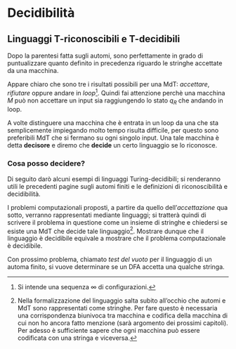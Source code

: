 # Decidibilità \hfill \faFlask








## Linguaggi T-riconoscibili e T-decidibili

Dopo la parentesi fatta sugli automi, sono perfettamente in grado di puntualizzare quanto definito in precedenza riguardo le stringhe accettate da una macchina.

\begin{definition}
Sia $M{=}(Q,\Sigma,\delta,q_0,\{q_A,q_R\})$ una MdT e $w{=}w_0w_1...w_n$ una stringa composta da caratteri $w_i{\in}\Sigma$. Si dice che $M$ \underline{accetta} la stringa $w$ se esiste una sequenza di configurazioni $[C_0,C_1,...,C_n]$ tale che

\begin{enumerate}[itemsep=-7pt]
\item $C_0$ è la configurazione iniziale su input $w$ \hfill $\exists\, C_0$ inizio
\item Ogni $C_i$ produce $C_{i+1}$ \hfill $C_i{\rightarrow}C_{i+1}$
\item $C_n$ è una configurazione di accettazione \hfill $\exists\, C_n$ accett.
\end{enumerate}

Esattamente come detto prima $M$ \underline{riconosce} un linguaggio $A$ se ne accetta tutte le sue stringhe. Si scriverà $A{=}L(M)$.
\end{definition}

Appare chiaro che sono tre i risultati possibili per una MdT: *accettare*, *rifiutare* oppure andare in *loop*[^10]. Quindi fai attenzione perchè una macchina $M$ può non accettare un input sia raggiungendo lo stato $q_R$ che andando in loop.

A volte distinguere una macchina che è entrata in un loop da una che sta semplicemente impiegando molto tempo risulta difficile, per questo sono preferibili MdT che si fermano su ogni singolo input. Una tale macchina è detta **decisore** e diremo che **decide** un certo linguaggio se lo riconosce.

\begin{definition}
Un linguaggio si dice \underline{Turing-riconoscibile} sse esiste una MdT che lo riconosce (ovvero, per ogni stringa del linguaggio la machina termina nello stato di accettazione).
\end{definition}

\begin{definition}
Un linguaggio si dice \underline{Turing-decidibile} sse esiste una MdT che lo decide (ovvero, per ogni stringa del linguaggio la macchina termina nello stato di accettazione, per tutte le altre termina nello stato si rifiuto).
\end{definition}

\begin{theorem}
Ogni linguaggio Turing-decidibile è Turing-riconoscibile.
\begin{proof}
Segue direttamente dalle due definizioni: se è decidibile significa che raggiunge lo stato di accettazione per tutte le stringhe del linguaggio, quindi è Turing-riconoscibile.
\end{proof}
\end{theorem}








### Cosa posso decidere?

Di seguito darò alcuni esempi di linguaggi Turing-decidibili; si renderanno utili le precedenti pagine sugli automi finiti e le definizioni di riconoscibilità e decidibilità.

I problemi computazionali proposti, a partire da quello dell'*accettazione* qua sotto, verranno rappresentati mediante linguaggi; si tratterà quindi di scrivere il problema in questione come un insieme di stringhe e chiedersi se esiste una MdT che decide tale linguaggio[^11]. Mostrare dunque che il linguaggio è decidibile equivale a mostrare che il problema computazionale è decidibile.

\begin{theorem}
Sia $A_{DFA}$ il linguaggio contenente le coppie formate dalle codifiche di tutti i DFA con delle particolari stringhe che essi accettano
\begin{equation*}
A_{DFA} = \{\langle B,w\rangle\ |\ \text{$B$ è un DFA che accetta la stringa di input $w$}\}
\end{equation*}
$A_{DFA}$ è un linguaggio decidibile.
\begin{proof}
L'idea è quella di presentare una MdT $M$ che decide $A_{DFA}$. $M$ deve prendere come input la coppia $\langle B,w\rangle$, simulare $B$ su $w$ e accettare se la simulazione termina in uno stato di accettazione, viceversa rifiutare.

Quindi, dopo aver controllato la validità della coppia in input, $M$ esegue la simulazione: tiene traccia dello stato corrente di $B$ e della sua posizione corrente nell'input $w$ scrivendo queste informazioni sul nastro, usa la funzione di transizione per aggiornare stati e posizioni fin quando non termina l'elaborazione dell'ultimo simbolo di $w$. $M$ accetta l'input se $B$ si trova in uno stato di accettazione, rifiuta altrimenti.
\end{proof}
\end{theorem}

\begin{theorem}
Sia $A_{NFA}$ il linguaggio contenente le coppie formate dalle codifiche di tutti gli NFA con delle particolari stringhe che essi accettano
\begin{equation*}
A_{NFA} = \{\langle B,w\rangle\ |\ \text{$B$ è un NFA che accetta la stringa di input $w$}\}
\end{equation*}
$A_{NFA}$ è un linguaggio decidibile.
\begin{proof}
Presentiamo una MdT $N$ che decide $A_{NFA}$. $N$ converte l'NFA $B$ in un DFA $C$ equivalente, esegue $M$ come una sottoprocedura che decide $A_{DFA}$ su input $\langle C,w\rangle$ e accetta se $M$ accetta, altrimenti rifiuta.
\end{proof}
\end{theorem}

Con prossimo problema, chiamato *test del vuoto* per il linguaggio di un automa finito, si vuove determinare se un DFA accetta una qualche stringa.

\begin{theorem}
Sia $E_{DFA}$ il linguaggio contenente le codifiche di tutti i DFA che non accettano alcuna stringa
\begin{equation*}
E_{DFA} = \{\langle A\rangle\ |\ \text{$A$ è un DFA e $L(A){=}\emptyset$}\}
\end{equation*}
$E_{DFA}$ è un linguaggio decidibile.
\begin{proof}
Ciascun DFA accetta almeno una stringa sse dallo stato iniziale è possibile raggiungere uno stato di accettazione percorrendo il verso delle freccie; posso quindi trattare i DFA come grafi connessi orientati e progettare una MdT $T$ che esegua la marcatura degli stati per implementare tale controllo.

$T$ marca lo stato iniziale e, successivamente, marca tutti gli stati che hanno una transizione proveniente da uno stato già marcato finchè non si esauriscono gli stati inesplorati. Se nessuno stato di accettazione è marcato accetta, altrimenti rifiuta.
\end{proof}
\end{theorem}

\begin{theorem}
Sia $EQ_{DFA}$ il linguaggio contenente tutte le coppie formate dalle codifiche di due DFA che riconoscono lo stesso linguaggio
\begin{equation*}
EQ_{DFA} = \{\langle A,B\rangle\, |\, \text{$A$ e $B$ sono DFA tali che $L(A){=}L(B)$}\}
\end{equation*}
$EQ_{DFA}$ è un linguaggio decidibile.
\begin{proof}
A partire da $A$ e $B$ costruisco un nuovo DFS $C$ che accetta solo quella stringhe che sono accettate da $A$ o da $B$ ma non da entrambi. In particolare, se $A$ e $B$ riconoscono lo stesso linguaggio, $C$ non accetterà nulla
\begin{equation*}
L(C) = \big( L(A) \cap \overline{L(B)} \big) \cup \big( \overline{L(A)} \cap L(B) \big)
\end{equation*}
Quindi $L(C){=}\emptyset \Leftrightarrow L(A){=}L(B)$.
\end{proof}
\end{theorem}








[^10]: Si intende una sequenza $\infty$ di configurazioni.
[^11]: Nella formalizzazione del linguaggio salta subito all'occhio che automi e MdT sono rappresentati come stringhe. Per fare questo è necessaria una corrispondenza biunivoca tra macchina e codifica della macchina di cui non ho ancora fatto menzione (sarà argomento dei prossimi capitoli). Per adesso è sufficiente sapere che ogni macchina può essere codificata con una stringa e viceversa.

